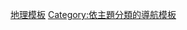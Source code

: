 {{template category
|type = navbox
|description = 
|help = '''請勿直接將導航模板加入本分類中，請使用本分類下的各個次分類。''' 
}}

[[Category:地理模板|]]
[[Category:依主題分類的導航模板|Category:依主題分類的導航模板]]